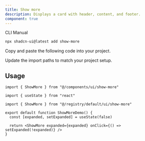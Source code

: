```yaml
---
title: Show more
description: Displays a card with header, content, and footer.
component: true
---
```


<PaddingBox title="Defualt">
  <ComponentPreview name="show-more-demo" />
</PaddingBox>

<PaddingBox title="Installation">
<Tabs defaultValue="cli">

<TabsList>
  <TabsTrigger value="cli">CLI</TabsTrigger>
  <TabsTrigger value="manual">Manual</TabsTrigger>
</TabsList>
<TabsContent value="cli">

```bash
npx shadcn-ui@latest add show-more
```

</TabsContent>

<TabsContent value="manual">

<Steps>

<Step>Copy and paste the following code into your project.</Step>

<ComponentSource name="show-more" />

<Step>Update the import paths to match your project setup.</Step>

</Steps>

</TabsContent>

</Tabs>

## Usage

```tsx
import { ShowMore } from "@/components/ui/show-more"
```

```tsx
import { useState } from "react"

import { ShowMore } from "@/registry/default/ui/show-more"

export default function ShowMoreDemo() {
  const [expanded, setExpanded] = useState(false)

  return <ShowMore expanded={expanded} onClick={() => setExpanded(!expanded)} />
}
```

</PaddingBox>
